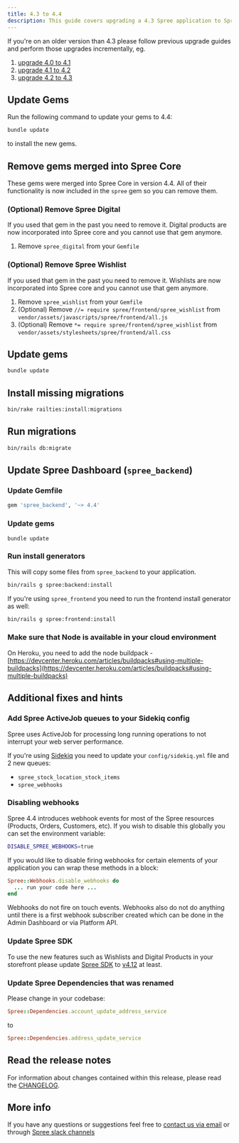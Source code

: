 ```yaml
---
title: 4.3 to 4.4
description: This guide covers upgrading a 4.3 Spree application to Spree 4.4.
---
```


<Note>
If you're on an older version than 4.3 please follow previous upgrade guides and perform those upgrades incrementally, eg.

1. [upgrade 4.0 to 4.1](4.0-to-4.1)
2. [upgrade 4.1 to 4.2](4.1-to-4.2)
3. [upgrade 4.2 to 4.3](4.2-to-4.3)
</Note>

## Update Gems

Run the following command to update your gems to 4.4:

```bash
bundle update
```

to install the new gems.

## Remove gems merged into Spree Core

These gems were merged into Spree Core in version 4.4. All of their functionality is now included in the `spree` gem so you can remove them.

### (Optional) Remove Spree Digital

If you used that gem in the past you need to remove it. Digital products are now incorporated into Spree core and you cannot use that gem anymore.

1. Remove `spree_digital` from your `Gemfile`

### (Optional) Remove Spree Wishlist

If you used that gem in the past you need to remove it. Wishlists are now incorporated into Spree core and you cannot use that gem anymore.

1. Remove `spree_wishlist` from your `Gemfile`
2. (Optional) Remove `//= require spree/frontend/spree_wishlist` from `vendor/assets/javascripts/spree/frontend/all.js`
3. (Optional) Remove `*= require spree/frontend/spree_wishlist` from `vendor/assets/stylesheets/spree/frontend/all.css`

## Update gems

```bash
bundle update
```

## Install missing migrations

```bash
bin/rake railties:install:migrations
```

## Run migrations

```bash
bin/rails db:migrate
```

## Update Spree Dashboard (`spree_backend`)

### Update Gemfile

```ruby
gem 'spree_backend', '~> 4.4'
```

### Update gems

```shell
bundle update
```

### Run install generators

This will copy some files from `spree_backend` to your application.

```bash
bin/rails g spree:backend:install
```

If you're using `spree_frontend` you need to run the frontend install generator as well:

```bash
bin/rails g spree:frontend:install
```

### Make sure that Node is available in your cloud environment

On Heroku, you need to add the node buildpack - [https://devcenter.heroku.com/articles/buildpacks#using-multiple-buildpacks](https://devcenter.heroku.com/articles/buildpacks#using-multiple-buildpacks)

## Additional fixes and hints

### Add Spree ActiveJob queues to your Sidekiq config

Spree uses ActiveJob for processing long running operations to not interrupt your web server performance.

If you're using [Sidekiq](https://github.com/mperham/sidekiq) you need to update your `config/sidekiq.yml` file and 2 new queues:

* `spree_stock_location_stock_items`
* `spree_webhooks`

### Disabling webhooks

Spree 4.4 introduces webhook events for most of the Spree resources (Products, Orders, Customers, etc). If you wish to disable this globally you can set the environment variable:

```bash
DISABLE_SPREE_WEBHOOKS=true
```

If you would like to disable firing webhooks for certain elements of your application you can wrap these methods in a block:

```ruby
Spree::Webhooks.disable_webhooks do
  ... run your code here ...
end
```

Webhooks do not fire on touch events. Webhooks also do not do anything until there is a first webhook subscriber created which can be done in the Admin Dashboard or via Platform API.

### Update Spree SDK

To use the new features such as Wishlists and Digital Products in your storefront please update [Spree SDK](https://github.com/spree/spree-storefront-api-v2-js-sdk) to [v4.12](https://github.com/spree/spree-storefront-api-v2-js-sdk/releases/tag/v4.12.0) at least.

### Update Spree Dependencies that was renamed

Please change in your codebase:

```ruby
Spree::Dependencies.account_update_address_service
```

to

```ruby
Spree::Dependencies.address_update_service
```

## Read the release notes

For information about changes contained within this release, please read the [CHANGELOG](https://github.com/spree/spree/releases/tag/v4.4.0).

## More info

If you have any questions or suggestions feel free to [contact us via email](https://spreecommerce.org/contact) or through [Spree slack channels](http://slack.spreecommerce.org/)
